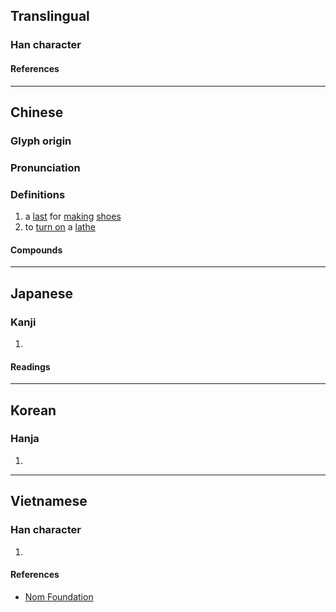 {{character info/new}}
==Translingual==

===Han character===
{{Han char|rn=75|rad=木|as=09|sn=13|four=43916|canj=DJMM|ids=⿰木宣}}

====References====
{{Han ref|kx=0540.180|dkj=15159|dj=0928.040|hdz=21255.090|uh=6966}}

----

==Chinese==
{{zh-forms}}

===Glyph origin===
{{Han etym}}

===Pronunciation===
{{zh-pron
|m=xuàn
|c=hyun3
|mc=y
|oc=y
|ma=
|cat=n,v
}}

===Definitions===
{{zh-hanzi}}

# a [[last]] for [[making]] [[shoe]]s
# to [[turn on]] a [[lathe]]

====Compounds====
{{zh-der|楦頭|楦子|楦鞋|版楦頭|鞋楦}}

----

==Japanese==

===Kanji===
{{ja-kanji|grade=|rs=木09}}

# {{rfdef|ja|sort=木09}}

====Readings====
{{ja-readings
|on=けん
}}

----

==Korean==

===Hanja===
{{ko-hanja|원}}

# {{rfdef|ko|sort=木09}}

----

==Vietnamese==

===Han character===
{{vi-readings|rs=木09|reading=huyễn}}

# {{rfdef|vi|sort=木09}}

====References====
* [http://nomfoundation.org/common/nom_details.php?codepoint=6966 Nom Foundation]
